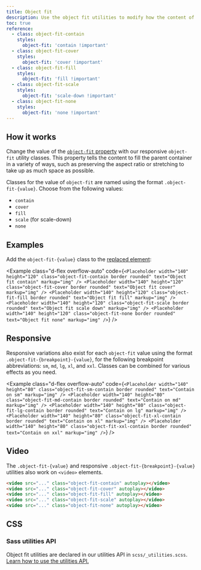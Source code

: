```yaml
---
title: Object fit
description: Use the object fit utilities to modify how the content of a <a href="https://developer.mozilla.org/en-US/docs/Web/CSS/Replaced_element" target="_blank" rel="noopener noreferrer">replaced element</a>, such as an `<img>` or `<video>`, should be resized to fit its container.
toc: true
reference:
  - class: object-fit-contain
    styles:
      object-fit: 'contain !important'
  - class: object-fit-cover
    styles:
      object-fit: 'cover !important'
  - class: object-fit-fill
    styles:
      object-fit: 'fill !important'
  - class: object-fit-scale
    styles:
      object-fit: 'scale-down !important'
  - class: object-fit-none
    styles:
      object-fit: 'none !important'
---
```


## How it works

Change the value of the [`object-fit` property](https://developer.mozilla.org/en-US/docs/Web/CSS/object-fit) with our responsive `object-fit` utility classes. This property tells the content to fill the parent container in a variety of ways, such as preserving the aspect ratio or stretching to take up as much space as possible.

Classes for the value of `object-fit` are named using the format `.object-fit-{value}`. Choose from the following values:

- `contain`
- `cover`
- `fill`
- `scale` (for scale-down)
- `none`

## Examples

Add the `object-fit-{value}` class to the [replaced element](https://developer.mozilla.org/en-US/docs/Web/CSS/Replaced_element):

<Example class="d-flex overflow-auto" code={`<Placeholder width="140" height="120" class="object-fit-contain border rounded" text="Object fit contain" markup="img" />
<Placeholder width="140" height="120" class="object-fit-cover border rounded" text="Object fit cover" markup="img" />
<Placeholder width="140" height="120" class="object-fit-fill border rounded" text="Object fit fill" markup="img" />
<Placeholder width="140" height="120" class="object-fit-scale border rounded" text="Object fit scale down" markup="img" />
<Placeholder width="140" height="120" class="object-fit-none border rounded" text="Object fit none" markup="img" />`} />

## Responsive

Responsive variations also exist for each `object-fit` value using the format `.object-fit-{breakpoint}-{value}`, for the following breakpoint abbreviations: `sm`, `md`, `lg`, `xl`, and `xxl`. Classes can be combined for various effects as you need.

<Example class="d-flex overflow-auto" code={`<Placeholder width="140" height="80" class="object-fit-sm-contain border rounded" text="Contain on sm" markup="img" />
<Placeholder width="140" height="80" class="object-fit-md-contain border rounded" text="Contain on md" markup="img" />
<Placeholder width="140" height="80" class="object-fit-lg-contain border rounded" text="Contain on lg" markup="img" />
<Placeholder width="140" height="80" class="object-fit-xl-contain border rounded" text="Contain on xl" markup="img" />
<Placeholder width="140" height="80" class="object-fit-xxl-contain border rounded" text="Contain on xxl" markup="img" />`} />

## Video

The `.object-fit-{value}` and responsive `.object-fit-{breakpoint}-{value}` utilities also work on `<video>` elements.

```html
<video src="..." class="object-fit-contain" autoplay></video>
<video src="..." class="object-fit-cover" autoplay></video>
<video src="..." class="object-fit-fill" autoplay></video>
<video src="..." class="object-fit-scale" autoplay></video>
<video src="..." class="object-fit-none" autoplay></video>
```

## CSS

### Sass utilities API

Object fit utilities are declared in our utilities API in `scss/_utilities.scss`. [Learn how to use the utilities API.]([[docsref:/utilities/api#using-the-api]])

<ScssDocs name="utils-object-fit" file="scss/_utilities.scss" />
